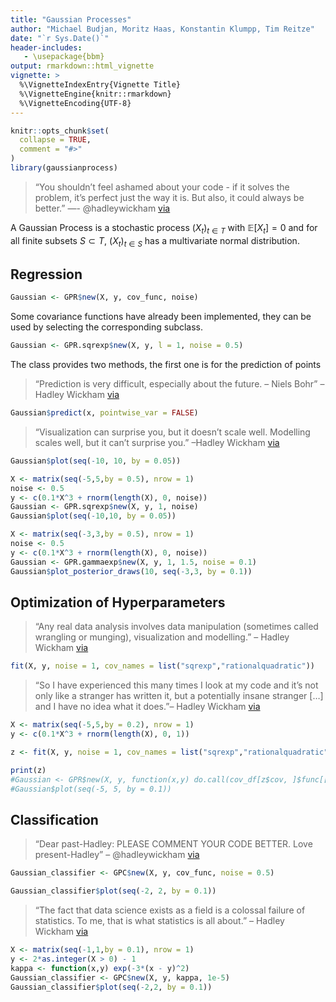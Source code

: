 ```yaml
---
title: "Gaussian Processes"
author: "Michael Budjan, Moritz Haas, Konstantin Klumpp, Tim Reitze"
date: "`r Sys.Date()`"
header-includes:
   - \usepackage{bbm}
output: rmarkdown::html_vignette
vignette: >
  %\VignetteIndexEntry{Vignette Title}
  %\VignetteEngine{knitr::rmarkdown}
  %\VignetteEncoding{UTF-8}
---
```


```r
knitr::opts_chunk$set(
  collapse = TRUE,
  comment = "#>"
)
library(gaussianprocess)
```
> "You shouldn't feel ashamed about your code - if it solves the problem, it's perfect just the way it is. But also, it could always be better." —- @hadleywickham
 [via](https://twitter.com/allimoberger/status/1085268564821585921)
 
A Gaussian Process is a stochastic process $(X_t)_{t \in T}$ with $\mathbb{E}\left[ X_t \right] = 0$ and for all finite subsets $S \subset T$, $(X_t)_{t \in S}$ has a multivariate normal distribution.

## Regression
```r
Gaussian <- GPR$new(X, y, cov_func, noise)
```
Some covariance functions have already been implemented, they can be used by selecting the corresponding subclass.

```r
Gaussian <- GPR.sqrexp$new(X, y, l = 1, noise = 0.5)
```
The class provides two methods, the first one is for the prediction of points

> “Prediction is very difficult, especially about the future. – Niels Bohr" -- Hadley Wickham
[via](https://www.quora.com/profile/Hadley-Wickham)

```r
Gaussian$predict(x, pointwise_var = FALSE)
```

> "Visualization can surprise you, but it doesn’t scale well. Modelling scales well, but it can’t surprise you." --Hadley Wickham
[via](https://www.johndcook.com/blog/2013/02/07/visualization-modeling-and-surprises/)

```r
Gaussian$plot(seq(-10, 10, by = 0.05))
```

```r
X <- matrix(seq(-5,5,by = 0.5), nrow = 1)
noise <- 0.5
y <- c(0.1*X^3 + rnorm(length(X), 0, noise))
Gaussian <- GPR.sqrexp$new(X, y, 1, noise)
Gaussian$plot(seq(-10,10, by = 0.05))
```


```r
X <- matrix(seq(-3,3,by = 0.5), nrow = 1)
noise <- 0.5
y <- c(0.1*X^3 + rnorm(length(X), 0, noise))
Gaussian <- GPR.gammaexp$new(X, y, 1, 1.5, noise = 0.1)
Gaussian$plot_posterior_draws(10, seq(-3,3, by = 0.1))
```

## Optimization of Hyperparameters
> "Any real data analysis involves data manipulation (sometimes called wrangling or munging), visualization and modelling." -- Hadley Wickham
[via](http://bulletin.imstat.org/2014/09/data-science-how-is-it-different-to-statistics%E2%80%89/)


```r
fit(X, y, noise = 1, cov_names = list("sqrexp","rationalquadratic"))
```

> "So I have experienced this many times I look at my code and it's not only like a stranger has written it, but a potentially insane stranger [...] and I have no idea what it does."-- Hadley Wickham
[via](https://youtu.be/rz3_FDVt9eg?t=583)

```r
X <- matrix(seq(-5,5,by = 0.2), nrow = 1)
y <- c(0.1*X^3 + rnorm(length(X), 0, 1))

z <- fit(X, y, noise = 1, cov_names = list("sqrexp","rationalquadratic"))

print(z)
#Gaussian <- GPR$new(X, y, function(x,y) do.call(cov_df[z$cov, ]$func[[1]], append(list(x, y), z$par)), noise = 1)
#Gaussian$plot(seq(-5, 5, by = 0.1))
```


## Classification

> "Dear past-Hadley: PLEASE COMMENT YOUR CODE BETTER. Love present-Hadley" -- @hadleywickham
[via](https://twitter.com/hadleywickham/status/718203628528349184)

```r
Gaussian_classifier <- GPC$new(X, y, cov_func, noise = 0.5)
```


```r
Gaussian_classifier$plot(seq(-2, 2, by = 0.1))
```
> "The fact that data science exists as a field is a colossal failure of statistics. To me, that is what statistics is all about." -- Hadley Wickham
[via](https://priceonomics.com/hadley-wickham-the-man-who-revolutionized-r/)

```r
X <- matrix(seq(-1,1,by = 0.1), nrow = 1)
y <- 2*as.integer(X > 0) - 1
kappa <- function(x,y) exp(-3*(x - y)^2)
Gaussian_classifier <- GPC$new(X, y, kappa, 1e-5)
Gaussian_classifier$plot(seq(-2,2, by = 0.1))
```
